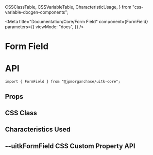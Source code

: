  CSSClassTable,
  CSSVariableTable,
  CharacteristicUsage,
} from "css-variable-docgen-components";

<Meta
  title="Documentation/Core/Form Field"
  component={FormField}
  parameters={{
    viewMode: "docs",
  }}
/>

# Form Field

# API

```
import { FormField } from "@jpmorganchase/uitk-core";
```

## Props

<ArgsTable of={FormField} />

## CSS Class

<CSSClassTable of={FormField} />

## Characteristics Used

<CharacteristicUsage of={FormField} />

## --uitkFormField CSS Custom Property API

<CSSVariableTable of={FormField} />

